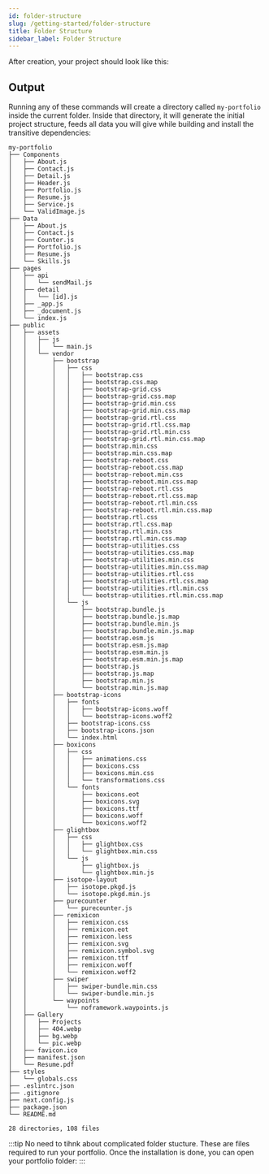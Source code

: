 ```yaml
---
id: folder-structure
slug: /getting-started/folder-structure
title: Folder Structure
sidebar_label: Folder Structure
---
```


After creation, your project should look like this:

## Output

Running any of these commands will create a directory called `my-portfolio`
inside the current folder. Inside that directory, it will generate the initial
project structure, feeds all data you will give while building and install the
transitive dependencies:

```
my-portfolio
├── Components
│   ├── About.js
│   ├── Contact.js
│   ├── Detail.js
│   ├── Header.js
│   ├── Portfolio.js
│   ├── Resume.js
│   ├── Service.js
│   └── ValidImage.js
├── Data
│   ├── About.js
│   ├── Contact.js
│   ├── Counter.js
│   ├── Portfolio.js
│   ├── Resume.js
│   └── Skills.js
├── pages
│   ├── api
│   │   └── sendMail.js
│   ├── detail
│   │   └── [id].js
│   ├── _app.js
│   ├── _document.js
│   └── index.js
├── public
│   ├── assets
│   │   ├── js
│   │   │   └── main.js
│   │   └── vendor
│   │       ├── bootstrap
│   │       │   ├── css
│   │       │   │   ├── bootstrap.css
│   │       │   │   ├── bootstrap.css.map
│   │       │   │   ├── bootstrap-grid.css
│   │       │   │   ├── bootstrap-grid.css.map
│   │       │   │   ├── bootstrap-grid.min.css
│   │       │   │   ├── bootstrap-grid.min.css.map
│   │       │   │   ├── bootstrap-grid.rtl.css
│   │       │   │   ├── bootstrap-grid.rtl.css.map
│   │       │   │   ├── bootstrap-grid.rtl.min.css
│   │       │   │   ├── bootstrap-grid.rtl.min.css.map
│   │       │   │   ├── bootstrap.min.css
│   │       │   │   ├── bootstrap.min.css.map
│   │       │   │   ├── bootstrap-reboot.css
│   │       │   │   ├── bootstrap-reboot.css.map
│   │       │   │   ├── bootstrap-reboot.min.css
│   │       │   │   ├── bootstrap-reboot.min.css.map
│   │       │   │   ├── bootstrap-reboot.rtl.css
│   │       │   │   ├── bootstrap-reboot.rtl.css.map
│   │       │   │   ├── bootstrap-reboot.rtl.min.css
│   │       │   │   ├── bootstrap-reboot.rtl.min.css.map
│   │       │   │   ├── bootstrap.rtl.css
│   │       │   │   ├── bootstrap.rtl.css.map
│   │       │   │   ├── bootstrap.rtl.min.css
│   │       │   │   ├── bootstrap.rtl.min.css.map
│   │       │   │   ├── bootstrap-utilities.css
│   │       │   │   ├── bootstrap-utilities.css.map
│   │       │   │   ├── bootstrap-utilities.min.css
│   │       │   │   ├── bootstrap-utilities.min.css.map
│   │       │   │   ├── bootstrap-utilities.rtl.css
│   │       │   │   ├── bootstrap-utilities.rtl.css.map
│   │       │   │   ├── bootstrap-utilities.rtl.min.css
│   │       │   │   └── bootstrap-utilities.rtl.min.css.map
│   │       │   └── js
│   │       │       ├── bootstrap.bundle.js
│   │       │       ├── bootstrap.bundle.js.map
│   │       │       ├── bootstrap.bundle.min.js
│   │       │       ├── bootstrap.bundle.min.js.map
│   │       │       ├── bootstrap.esm.js
│   │       │       ├── bootstrap.esm.js.map
│   │       │       ├── bootstrap.esm.min.js
│   │       │       ├── bootstrap.esm.min.js.map
│   │       │       ├── bootstrap.js
│   │       │       ├── bootstrap.js.map
│   │       │       ├── bootstrap.min.js
│   │       │       └── bootstrap.min.js.map
│   │       ├── bootstrap-icons
│   │       │   ├── fonts
│   │       │   │   ├── bootstrap-icons.woff
│   │       │   │   └── bootstrap-icons.woff2
│   │       │   ├── bootstrap-icons.css
│   │       │   ├── bootstrap-icons.json
│   │       │   └── index.html
│   │       ├── boxicons
│   │       │   ├── css
│   │       │   │   ├── animations.css
│   │       │   │   ├── boxicons.css
│   │       │   │   ├── boxicons.min.css
│   │       │   │   └── transformations.css
│   │       │   └── fonts
│   │       │       ├── boxicons.eot
│   │       │       ├── boxicons.svg
│   │       │       ├── boxicons.ttf
│   │       │       ├── boxicons.woff
│   │       │       └── boxicons.woff2
│   │       ├── glightbox
│   │       │   ├── css
│   │       │   │   ├── glightbox.css
│   │       │   │   └── glightbox.min.css
│   │       │   └── js
│   │       │       ├── glightbox.js
│   │       │       └── glightbox.min.js
│   │       ├── isotope-layout
│   │       │   ├── isotope.pkgd.js
│   │       │   └── isotope.pkgd.min.js
│   │       ├── purecounter
│   │       │   └── purecounter.js
│   │       ├── remixicon
│   │       │   ├── remixicon.css
│   │       │   ├── remixicon.eot
│   │       │   ├── remixicon.less
│   │       │   ├── remixicon.svg
│   │       │   ├── remixicon.symbol.svg
│   │       │   ├── remixicon.ttf
│   │       │   ├── remixicon.woff
│   │       │   └── remixicon.woff2
│   │       ├── swiper
│   │       │   ├── swiper-bundle.min.css
│   │       │   └── swiper-bundle.min.js
│   │       └── waypoints
│   │           └── noframework.waypoints.js
│   ├── Gallery
│   │   ├── Projects
│   │   ├── 404.webp
│   │   ├── bg.webp
│   │   └── pic.webp
│   ├── favicon.ico
│   ├── manifest.json
│   └── Resume.pdf
├── styles
│   └── globals.css
├── .eslintrc.json
├── .gitignore
├── next.config.js
├── package.json
└── README.md

28 directories, 108 files
```

:::tip
No need to tihnk about complicated folder stucture. These are files required to run your portfolio. Once the installation is done, you can open your portfolio folder:
:::

